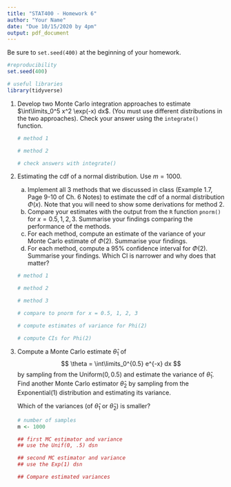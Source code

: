 ```yaml
---
title: "STAT400 - Homework 6"
author: "Your Name"
date: "Due 10/15/2020 by 4pm"
output: pdf_document
---
```

Be sure to `set.seed(400)` at the beginning of your homework.

```r
#reproducibility
set.seed(400)
```

```r
# useful libraries
library(tidyverse)
```


1. Develop two Monte Carlo integration approaches to estimate $\int\limits_0^5 x^2 \exp(-x) dx$. (You must use different distributions in the two approaches). Check your answer using the `integrate()` function.

    ```r
    # method 1
    
    # method 2
    
    # check answers with integrate()
    
    ```

2. Estimating the cdf of a normal distribution. Use $m = 1000$.
    
    a. Implement all 3 methods that we discussed in class (Example 1.7, Page 9-10 of Ch. 6 Notes) to estimate the cdf of a normal distribution $\Phi(x)$. Note that you will need to show some derivations for method 2.
    b. Compare your estimates with the output from the `R` function `pnorm()` for $x = 0.5, 1, 2, 3$. Summarise your findings comparing the performance of the methods.
    c. For each method, compute an estimate of the variance of your Monte Carlo estimate of $\Phi(2)$. Summarise your findings.
    d. For each method, compute a $95\%$ confidence interval for $\Phi(2)$. Summarise your findings. Which CI is narrower and why does that matter?
    
    ```r
    # method 1
    
    # method 2
    
    # method 3
    
    # compare to pnorm for x = 0.5, 1, 2, 3
    
    # compute estimates of variance for Phi(2)
    
    # compute CIs for Phi(2)
    
    ```
    
3. Compute a Monte Carlo estimate $\hat{\theta}_1$ of
    $$
    \theta = \int\limits_0^{0.5} e^{-x} dx
    $$
    by sampling from the Uniform($0, 0.5$) and estimate the variance of $\hat{\theta}_1$. Find another Monte Carlo estimator $\hat{\theta}_2$ by sampling from the Exponential(1) distribution and estimating its variance.
    
    Which of the variances (of $\hat{\theta}_1$ or $\hat{\theta}_2$) is smaller?
    
    ```r
    # number of samples
    m <- 1000
    
    ## first MC estimator and variance
    ## use the Unif(0, .5) dsn
    
    ## second MC estimator and variance
    ## use the Exp(1) dsn
    
    ## Compare estimated variances
    
    ```
    
    
